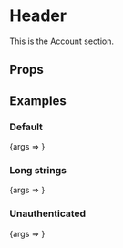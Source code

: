 


<Meta title="Sections/Account" component={Account} />

# Header

This is the Account section.

## Props

<ArgsTable of={Account} />

## Examples

### Default

<Preview>
  <Story name="Default" decorators={[getCustomerDecorator('john@example.com')]}>
    {args => <Account {...args} />}
  </Story>
</Preview>

### Long strings

<Preview>
  <Story
    name="Long strings"
    decorators={[
      getCustomerDecorator('remington.wolfeschlegelsteinhausenbergerdorff@very-long-example.com'),
    ]}
  >
    {args => <Account {...args} />}
  </Story>
</Preview>

### Unauthenticated

<Preview>
  <Story name="Unauthenticated" decorators={[getCustomerDecorator()]}>
    {args => <Account {...args} />}
  </Story>
</Preview>
